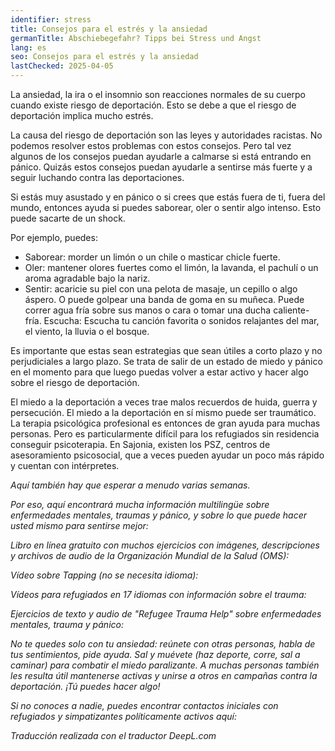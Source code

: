 ```yaml
---
identifier: stress
title: Consejos para el estrés y la ansiedad
germanTitle: Abschiebegefahr? Tipps bei Stress und Angst
lang: es
seo: Consejos para el estrés y la ansiedad
lastChecked: 2025-04-05
---
```



La ansiedad, la ira o el insomnio son reacciones normales de su cuerpo cuando existe riesgo de deportación. Esto se debe a que el riesgo de deportación implica mucho estrés.

La causa del riesgo de deportación son las leyes y autoridades racistas. No podemos resolver estos problemas con estos consejos. Pero tal vez algunos de los consejos puedan ayudarle a calmarse si está entrando en pánico. Quizás estos consejos puedan ayudarle a sentirse más fuerte y a seguir luchando contra las deportaciones.

Si estás muy asustado y en pánico o si crees que estás fuera de ti, fuera del mundo, entonces ayuda si puedes saborear, oler o sentir algo intenso. Esto puede sacarte de un shock.

Por ejemplo, puedes:

- Saborear: morder un limón o un chile o masticar chicle fuerte.
- Oler: mantener olores fuertes como el limón, la lavanda, el pachulí o un aroma agradable bajo la nariz.
- Sentir: acaricie su piel con una pelota de masaje, un cepillo o algo áspero. O puede golpear una banda de goma en su muñeca. Puede correr agua fría sobre sus manos o cara o tomar una ducha caliente-fría.
Escucha: Escucha tu canción favorita o sonidos relajantes del mar, el viento, la lluvia o el bosque.

Es importante que estas sean estrategias que sean útiles a corto plazo y no perjudiciales a largo plazo. Se trata de salir de un estado de miedo y pánico en el momento para que luego puedas volver a estar activo y hacer algo sobre el riesgo de deportación.

El miedo a la deportación a veces trae malos recuerdos de huida, guerra y persecución. El miedo a la deportación en sí mismo puede ser traumático. La terapia psicológica profesional es entonces de gran ayuda para muchas personas. Pero es particularmente difícil para los refugiados sin residencia conseguir psicoterapia. En Sajonia, existen los PSZ, centros de asesoramiento psicosocial, que a veces pueden ayudar un poco más rápido y cuentan con intérpretes.

<Address identifier="psz_sachsen"/>

Aquí también hay que esperar a menudo varias semanas.

Por eso, aquí encontrará mucha información multilingüe sobre enfermedades mentales, traumas y pánico, y sobre lo que puede hacer usted mismo para sentirse mejor:

Libro en línea gratuito con muchos ejercicios con imágenes, descripciones y archivos de audio de la Organización Mundial de la Salud (OMS):

<ExternalShortLink identifier="who_stress"/>

Vídeo sobre Tapping (no se necesita idioma):

<ExternalShortLink identifier="tapping"/>

Vídeos para refugiados en 17 idiomas con información sobre el trauma:

<ExternalShortLink identifier="maxplank_trauma"/>

Ejercicios de texto y audio de "Refugee Trauma Help" sobre enfermedades mentales, trauma y pánico:

<ExternalShortLink identifier="refugee_trauma_nawa"/>

No te quedes solo con tu ansiedad: reúnete con otras personas, habla de tus sentimientos, pide ayuda. Sal y muévete (haz deporte, corre, sal a caminar) para combatir el miedo paralizante. A muchas personas también les resulta útil mantenerse activas y unirse a otros en campañas contra la deportación. ¡Tú puedes hacer algo!

Si no conoces a nadie, puedes encontrar contactos iniciales con refugiados y simpatizantes políticamente activos aquí:

<ExternalShortLink identifier="w2eu_contacts"/>

*Traducción realizada con el traductor DeepL.com*
